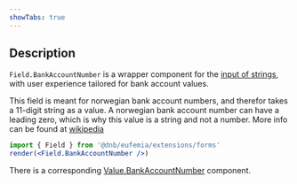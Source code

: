 ```yaml
---
showTabs: true
---
```


## Description

`Field.BankAccountNumber` is a wrapper component for the [input of strings](/uilib/extensions/forms/base-fields/String), with user experience tailored for bank account values.

This field is meant for norwegian bank account numbers, and therefor takes a 11-digit string as a value. A norwegian bank account number can have a leading zero, which is why this value is a string and not a number.
More info can be found at [wikipedia](https://no.wikipedia.org/wiki/Kontonummer)

```jsx
import { Field } from '@dnb/eufemia/extensions/forms'
render(<Field.BankAccountNumber />)
```

There is a corresponding [Value.BankAccountNumber](/uilib/extensions/forms/extended-features/Value/BankAccountNumber) component.
